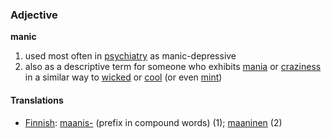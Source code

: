 ===Adjective===

'''manic'''

# used most often in [[psychiatry]] as manic-depressive
# also as a descriptive term for someone who exhibits [[mania]] or [[craziness]] in a similar way to [[wicked]] or [[cool]] (or even [[mint]])

====Translations====

*[[Finnish]]: [[maanis-]] (prefix in compound words) (1); [[maaninen]] (2)